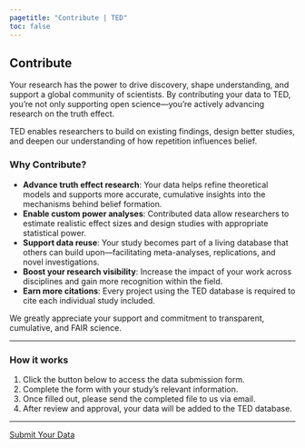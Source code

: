 ```yaml
---
pagetitle: "Contribute | TED"
toc: false
---
```

## Contribute

Your research has the power to drive discovery, shape understanding, and support a global community of scientists. By contributing your data to TED, you’re not only supporting open science—you’re actively advancing research on the truth effect.

TED enables researchers to build on existing findings, design better studies, and deepen our understanding of how repetition influences belief.

### Why Contribute?

- **Advance truth effect research**: Your data helps refine theoretical models and supports more accurate, cumulative insights into the mechanisms behind belief formation.  
- **Enable custom power analyses**: Contributed data allow researchers to estimate realistic effect sizes and design studies with appropriate statistical power.  
- **Support data reuse**: Your study becomes part of a living database that others can build upon—facilitating meta-analyses, replications, and novel investigations.  
- **Boost your research visibility**: Increase the impact of your work across disciplines and gain more recognition within the field.  
- **Earn more citations**: Every project using the TED database is required to cite each individual study included.

We greatly appreciate your support and commitment to transparent, cumulative, and FAIR science.

---

### How it works

1. Click the button below to access the data submission form.  
2. Complete the form with your study’s relevant information.  
3. Once filled out, please send the completed file to us via email.  
4. After review and approval, your data will be added to the TED database.

---

<div class="text-center">
  <a href="https://slesche.github.io/truth-db/" class="btn btn-lg btn-primary">
    <i class="bi bi-upload"></i>  Submit Your Data
  </a>
</div>
